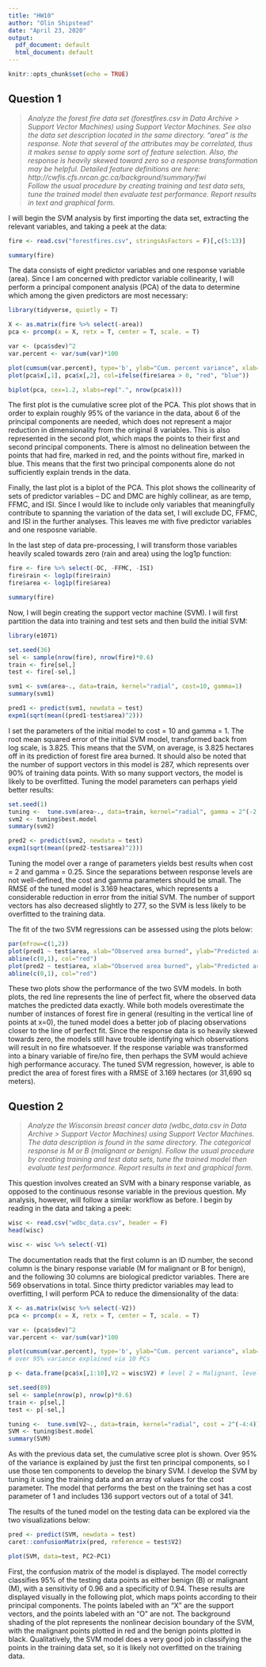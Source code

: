 ---
title: "HW10"
author: "Olin Shipstead"
date: "April 23, 2020"
output:
  pdf_document: default
  html_document: default
---

```{r setup, include=FALSE}
knitr::opts_chunk$set(echo = TRUE)
```

## Question 1

> *Analyze the forest fire data set (forestfires.csv in Data Archive > Support Vector Machines) using Support Vector Machines. See also the data set description located in the same directory. "area" is the response. Note that several of the attributes may be  correlated, thus it makes sense to apply some sort of feature selection. Also, the response is heavily skewed toward zero so a response transformation may be helpful. Detailed feature definitions are here: http://cwfis.cfs.nrcan.gc.ca/background/summary/fwi<br>*
> *Follow the usual procedure by creating training and test data sets, tune the trained model then evaluate test performance. Report results in text and graphical form.*


I will begin the SVM analysis by first importing the data set, extracting the relevant variables, and taking a peek at the data:

```{r}

fire <- read.csv("forestfires.csv", stringsAsFactors = F)[,c(5:13)]

summary(fire)

```

The data consists of eight predictor variables and one response variable (area). Since I am concerned with predictor variable collinearity, I will perform a principal component analysis (PCA) of the data to determine which among the given predictors are most necessary:

```{r}
library(tidyverse, quietly = T)

X <- as.matrix(fire %>% select(-area))
pca <- prcomp(x = X, retx = T, center = T, scale. = T)

var <- (pca$sdev)^2
var.percent <- var/sum(var)*100

plot(cumsum(var.percent), type='b', ylab="Cum. percent variance", xlab="Number of PCs")
plot(pca$x[,1], pca$x[,2], col=ifelse(fire$area > 0, "red", "blue"))

biplot(pca, cex=1.2, xlabs=rep(".", nrow(pca$x)))
```

The first plot is the cumulative scree plot of the PCA. This plot shows that in order to explain roughly 95% of the variance in the data, about 6 of the principal components are needed, which does not represent a major reduction in dimensionality from the original 8 variables. This is also represented in the second plot, which maps the points to their first and second principal components. There is almost no delineation between the points that had fire, marked in red, and the points without fire, marked in blue. This means that the first two principal components alone do not sufficiently explain trends in the data. 

Finally, the last plot is a biplot of the PCA. This plot shows the collinearity of sets of predictor variables -- DC and DMC are highly collinear, as are temp, FFMC, and ISI. Since I would like to include only variables that meaningfully contribute to spanning the variation of the data set, I will exclude DC, FFMC, and ISI in the further analyses. This leaves me with five predictor variables and one resposne variable.

In the last step of data pre-processing, I will transform those variables heavily scaled towards zero (rain and area) using the log1p function:


```{r}
fire <- fire %>% select(-DC, -FFMC, -ISI)
fire$rain <- log1p(fire$rain)
fire$area <- log1p(fire$area)

summary(fire)
```

Now, I will begin creating the support vector machine (SVM). I will first partition the data into training and test sets and then build the initial SVM:

```{r}
library(e1071)

set.seed(36)
sel <- sample(nrow(fire), nrow(fire)*0.6)
train <- fire[sel,]
test <- fire[-sel,]

svm1 <- svm(area~., data=train, kernel="radial", cost=10, gamma=1)
summary(svm1)

pred1 <- predict(svm1, newdata = test)
expm1(sqrt(mean((pred1-test$area)^2)))
```

I set the parameters of the initial model to cost = 10 and gamma = 1. The root mean squared error of the initial SVM model, transformed back from log scale, is 3.825. This means that the SVM, on average, is 3.825 hectares off in its prediction of forest fire area burned. It should also be noted that the number of support vectors in this model is 287, which represents over 90% of training data points. With so many support vectors, the model is likely to be overfitted. Tuning the model parameters can perhaps yield better results:

```{r}

set.seed(1)
tuning <-  tune.svm(area~., data=train, kernel="radial", gamma = 2^(-2:2), cost = 2^(1:2))
svm2 <- tuning$best.model
summary(svm2)

pred2 <- predict(svm2, newdata = test)
expm1(sqrt(mean((pred2-test$area)^2)))
```

Tuning the model over a range of parameters yields best results when cost = 2 and gamma = 0.25. Since the separations between response levels are not well-defined, the cost and gamma parameters should be small. The RMSE of the tuned model is 3.169 heactares, which represents a considerable reduction in error from the initial SVM. The number of support vectors has also decreased slightly to 277, so the SVM is less likely to be overfitted to the training data.

The fit of the two SVM regressions can be assessed using the plots below:

```{r}
par(mfrow=c(1,2))
plot(pred1 ~ test$area, xlab="Observed area burned", ylab="Predicted area burned", main="Initial SVM", ylim=c(-1,5))
abline(c(0,1), col="red")
plot(pred2 ~ test$area, xlab="Observed area burned", ylab="Predicted area burned", main="Tuned SVM", ylim=c(-1,5))
abline(c(0,1), col="red")
```

These two plots show the performance of the two SVM models. In both plots, the red line represents the line of perfect fit, where the observed data matches the predicted data exactly. While both models overestimate the number of instances of forest fire in general (resulting in the vertical line of points at x=0), the tuned model does a better job of placing observations closer to the line of perfect fit. Since the response data is so heavily skewed towards zero, the models still have trouble identifying which observations will result in no fire whatsoever. If the response variable was transformed into a binary variable of fire/no fire, then perhaps the SVM would achieve high performance accuracy. The tuned SVM regression, however, is able to predict the area of forest fires with a RMSE of 3.169 hectares (or 31,690 sq meters). 




## Question 2

> *Analyze the Wisconsin breast cancer data (wdbc_data.csv in Data Archive > Support Vector Machines) using Support Vector Machines. The data description is found in the same directory. The categorical response is M or B (malignant or benign). Follow the usual procedure by creating training and test data sets, tune the trained model then evaluate test performance. Report results in text and graphical form.*

This question involves created an SVM with a binary response variable, as opposed to the continuous resonse variable in the previous question. My analysis, however, will follow a similar workflow as before. I begin by reading in the data and taking a peek:


```{r}
wisc <- read.csv("wdbc_data.csv", header = F)
head(wisc)

wisc <- wisc %>% select(-V1)
```

The documentation reads that the first column is an ID number, the second column is the binary response variable (M for malignant or B for benign), and the following 30 columns are biological predictor variables. There are 569 observations in total. Since thirty predictor variables may lead to overfitting, I will perform PCA to reduce the dimensionality of the data:


```{r}

X <- as.matrix(wisc %>% select(-V2))
pca <- prcomp(x = X, retx = T, center = T, scale. = T)

var <- (pca$sdev)^2
var.percent <- var/sum(var)*100

plot(cumsum(var.percent), type='b', ylab="Cum. percent variance", xlab="Number of PCs")
# over 95% variance explained via 10 PCs

p <- data.frame(pca$x[,1:10],V2 = wisc$V2) # level 2 = Malignant, level 1 = Benign

set.seed(89)
sel <- sample(nrow(p), nrow(p)*0.6)
train <- p[sel,]
test <- p[-sel,]

tuning <-  tune.svm(V2~., data=train, kernel="radial", cost = 2^(-4:4))
SVM <- tuning$best.model
summary(SVM)


```

As with the previous data set, the cumulative scree plot is shown. Over 95% of the variance is explained by just the first ten principal components, so I use those ten components to develop the binary SVM. I develop the SVM by tuning it using the training data and an array of values for the cost parameter. The model that performs the best on the training set has a cost parameter of 1 and includes 136 support vectors out of a total of 341. 

The results of the tuned model on the testing data can be explored via the two visualizations below:

```{r}
pred <- predict(SVM, newdata = test)
caret::confusionMatrix(pred, reference = test$V2)

plot(SVM, data=test, PC2~PC1)

```

First, the confusion matrix of the model is displayed. The model correctly classifies 95% of the testing data points as either benign (B) or malignant (M), with a sensitivity of 0.96 and a specificity of 0.94. These results are displayed visually in the following plot, which maps points according to their principal components. The points labeled with an "X" are the support vectors, and the points labeled with an "O" are not. The background shading of the plot represents the nonlinear decision boundary of the SVM, with the malignant points plotted in red and the benign points plotted in black. Qualitatively, the SVM model does a very good job in classifying the points in the training data set, so it is likely not overfitted on the training data.


